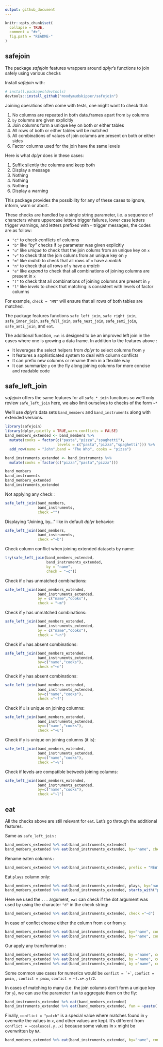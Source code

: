 ```yaml
---
output: github_document
---
```


<!-- README.md is generated from README.Rmd. Please edit that file -->

```r
knitr::opts_chunk$set(
  collapse = TRUE,
  comment = "#>",
  fig.path = "README-"
)
```


## safejoin

The package *safejoin* features wrappers around *dplyr*'s functions to join 
safely using various checks

Install *safejoin* with:

```r
# install.packages(devtools)
devtools::install_github("moodymudskipper/safejoin")
```

Joining operations often come with tests, one might want to check that:

 1. No columns are repeated in both data.frames apart from `by` columns
 2. `by` columns are given explicitly
 3. Join columns form a unique key on both or either tables
 4. All rows of both or either tables will be matched
 5. All combinations of values of join columns are present on both or either sides
 6. Factor columns used for the join have the same levels
 
Here is what *dplyr* does in these cases:

 1. Suffix silently the columns and keep both
 2. Display a message
 3. Nothing
 4. Nothing
 5. Nothing
 6. Display a warning
 
This package provides the possibility for any of these cases to ignore, inform,
warn or abort.

These checks are handled by a single string parameter, i.e. a sequence of
characters where uppercase letters trigger failures, lower case letters trigger
warnings, and letters prefixed with `~` trigger messages, the codes are as follow:

* `"c"` to check *c*onflicts of *c*olumns
* `"b"` like *"by"* checks if `by` parameter was given explicitly
* `"u"` like *unique* to check that the join colums from an unique key on `x`
* `"v"` to check that the join colums from an unique key on `y`
* `"m"` like *match* to check that all rows of `x` have a _match_
* `"n"` to check that all rows of `y` have a _match_
* `"e"` like *expand* to check that all combinations of joining columns are present in `x`
* `"f"`  to check that all combinations of joining columns are present in `y`
* `"l"`  like *levels* to check that matching is consistent with levels of factor columns

For example, `check = "MN"` will ensure that all rows of both tables are matched.

The package features functions `safe_left_join`, `safe_right_join`, 
`safe_inner_join`,  `safe_full_join`, `safe_nest_join`,  `safe_semi_join`, 
`safe_anti_join`, and `eat`.

The additional function, `eat`
is designed to be an improved left join in the cases where one is growing a 
data frame. In addition to the features above :

* It leverages the select helpers from *dplyr* to select columns from `y`
* It features a sophisticated system to deal with column conflicts
* It can prefix new columns or rename them in a flexible way
* It can summarize `y` on the fly along joining columns for more concise and
readable code

## safe_left_join

*safejoin* offers the same features for all `safe_*_join` functions so we'll
only review `safe_left_join` here, we also limit ourselves to checks of the form
`~*`

We'll use *dplyr*'s data sets `band_members` and `band_instruments` along with
extended versions.

```r
library(safejoin)
library(dplyr,quietly = TRUE,warn.conflicts = FALSE)
band_members_extended <- band_members %>%
  mutate(cooks = factor(c("pasta","pizza","spaghetti"),
                        levels = c("pasta","pizza","spaghetti"))) %>%
  add_row(name = "John",band = "The Who", cooks = "pizza")

band_instruments_extended <- band_instruments %>%
  mutate(cooks = factor(c("pizza","pasta","pizza")))

band_members
band_instruments
band_members_extended
band_instruments_extended
```

Not applying any check :

```r
safe_left_join(band_members,
               band_instruments,
               check ="")
```

Displaying "Joining, by..." like in default *dplyr* behavior:

```r
safe_left_join(band_members,
               band_instruments,
               check ="~b")
```

Check column conflict when joining extended datasets by name:

```r
try(safe_left_join(band_members_extended,
                   band_instruments_extended,
                   by = "name",
                   check = "~c"))
```

Check if `x` has unmatched combinations:

```r
safe_left_join(band_members_extended,
               band_instruments_extended,
               by = c("name","cooks"),
               check = "~m")
```

Check if `y` has unmatched combinations:

```r
safe_left_join(band_members_extended,
               band_instruments_extended,
               by = c("name","cooks"),
               check = "~n")
```

Check if `x` has absent combinations:

```r
safe_left_join(band_members_extended,
               band_instruments_extended,
               by=c("name","cooks"),
               check ="~e")
```

Check if `y` has absent combinations:

```r
safe_left_join(band_members_extended,
               band_instruments_extended,
               by=c("name","cooks"),
               check ="~f")
```

Check if `x` is unique on joining columns:

```r
safe_left_join(band_members_extended,
               band_instruments_extended,
               by=c("name","cooks"),
               check ="~u")
```

Check if `y` is unique on joining columns (it is):

```r
safe_left_join(band_members_extended,
               band_instruments_extended,
               by=c("name","cooks"),
               check ="~v")
```

Check if levels are compatible betweeb joining columns:

```r
safe_left_join(band_members_extended,
               band_instruments_extended,
               by=c("name","cooks"),
               check ="~l")
```

## eat

All the checks above are still relevant for `eat`. Let's go through the
additional features.

Same as `safe_left_join` :

```r
band_members_extended %>% eat(band_instruments_extended)
band_members_extended %>% eat(band_instruments_extended, by="name", check ="")
```

Rename eaten columns :

```r
band_members_extended %>% eat(band_instruments_extended, prefix = "NEW")
```

Eat `plays` column only:

```r
band_members_extended %>% eat(band_instruments_extended, plays, by="name")
band_members_extended %>% eat(band_instruments_extended, starts_with("p"), by="name")
```

Here we used the `...` argument, `eat` can check if the dot argument was used by
using the character `"d"` in the check string:

```r
band_members_extended %>% eat(band_instruments_extended, check ="~d")
```

In case of confict choose either the column from `x` or from `y`:

```r
band_members_extended %>% eat(band_instruments_extended, by="name", conflict = ~.x)
band_members_extended %>% eat(band_instruments_extended, by="name", conflict = ~.y)
```

Our apply any transformation :

```r
band_members_extended %>% eat(band_instruments_extended, by ="name", conflict = coalesce)
band_members_extended %>% eat(band_instruments_extended, by ="name", conflict = ~coalesce(.y,.x))
band_members_extended %>% eat(band_instruments_extended, by ="name", conflict = paste)
```

Some common use cases for numerics would be ``confict = `+` ``, `confict = pmin`,
, `confict = pmax`, `confict = ~(.x+.y)/2`.

In cases of matching to many (i.e. the join columns don't form a unique key for
`y`), we can use the parameter `fun` to aggregate them on the fly:

```r
band_instruments_extended %>% eat(band_members_extended)
band_instruments_extended %>% eat(band_members_extended, fun = ~paste(.,collapse="/"))
```

Finally, `conflict = "patch"` is a special value where matches found in `y`
overwrite the values in `x`, and other values are kept. It's different from
`conflict = ~coalesce(.y,.x)` because some values in `x` might be overwritten
by `NA`.

```r
band_members_extended %>% eat(band_instruments_extended, by="name", conflict = "patch")
```
